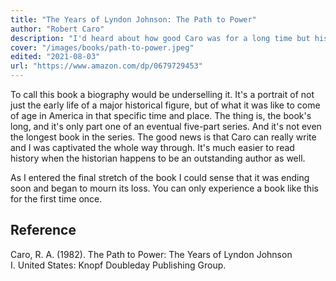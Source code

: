 ```yaml
---
title: "The Years of Lyndon Johnson: The Path to Power"
author: "Robert Caro"
description: "I'd heard about how good Caro was for a long time but his work is intimidating. At first the subject matter seems dry—how could anyone do five  books on Lyndon Johnson, and who would want to read that? All I can say is that this book set a new standard for me, and every bit of history or biography I've read since has paled in comparison."
cover: "/images/books/path-to-power.jpeg"
edited: "2021-08-03"
url: "https://www.amazon.com/dp/0679729453"
---
```


To call this book a biography would be underselling it. It's a portrait of not just the early life of a major historical figure, but of what it was like to come of age in America in that specific time and place. The thing is, the book's long, and it's only part one of an eventual five-part series. And it's not even the longest book in the series. The good news is that Caro can really write and I was captivated the whole way through. It's much easier to read history when the historian happens to be an outstanding author as well.

As I entered the final stretch of the book I could sense that it was ending soon and began to mourn its loss. You can only experience a book like this for the first time once.

## Reference

Caro, R. A. (1982). The Path to Power: The Years of Lyndon Johnson I. United States: Knopf Doubleday Publishing Group.
